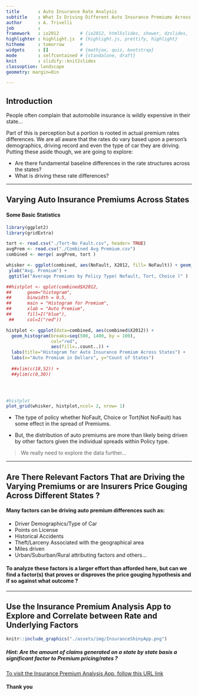 ```yaml
---
title       : Auto Insurance Rate Analysis
subtitle    : What Is Driving Different Auto Insurance Premiums Across States
author      : A. Trivelli
job         : 
framework   : io2012        # {io2012, html5slides, shower, dzslides, ...}
highlighter : highlight.js  # {highlight.js, prettify, highlight}
hitheme     : tomorrow      # 
widgets     : []            # {mathjax, quiz, bootstrap}
mode        : selfcontained # {standalone, draft}
knit        : slidify::knit2slides
classoption: landscape
geometry: margin=0in

---
```




## Introduction

People often complain that automobile insurance is wildly expensive in their state...

Part of this is perception but a portion is rooted in actual premium rates differences.  We are all aware that the rates do vary based upon a person's demographics, driving record and even the type of car they are driving.  Putting these aside though, we are going to explore:

* Are there fundamental baseline differences in the rate structures across the states?
* What is driving these rate differences?

---

## Varying Auto Insurance Premiums Across States

#### Some Basic Statistics


```r
library(ggplot2)
library(gridExtra)

tort <- read.csv("./Tort-No Fault.csv", header= TRUE)
avgPrem <- read.csv("./Combined Avg Premium.csv")
combined <- merge( avgPrem, tort )

whisker <- ggplot(combined, aes(NoFault, X2012, fill= NoFault)) + geom_boxplot() +
 ylab("Avg. Premium") +
 ggtitle("Average Premiums by Policy Type( Nofault, Tort, Choice )" )

##histplot <- qplot(combined$X2012,
##      geom="histogram",
##      binwidth = 0.5,  
##      main = "Histogram for Premium", 
##      xlab = "Auto Premium", 
##      fill=I("blue"), 
 ##     col=I("red"))

histplot <- ggplot(data=combined, aes(combined$X2012)) + 
  geom_histogram(breaks=seq(500, 1400, by = 100), 
                 col="red", 
                 aes(fill=..count..)) +
  labs(title="Histogram for Auto Insurance Premium Across States") +
  labs(x="Auto Premium in Dollars", y="Count of States") 
  
  ##xlim(c(18,52)) + 
  ##ylim(c(0,30))
   



#histplot
plot_grid(whisker, histplot,ncol= 2, nrow= 1)

```

* The type of policy whether NoFault, Choice or Tort(Not NoFault) has some effect in the spread of Premiums.



* But, the distribution of auto premiums are more than likely being driven by other factors given the individual spreads within Policy type.

> We really need to explore the data further...


---

## Are There Relevant Factors That are Driving the Varying Premiums or are Insurers Price Gouging Across Different States ?

#### Many factors can be driving auto premium differences such as:

* Driver Demographics/Type of Car
* Points on License
* Historical Accidents
* Theft/Larceny Associated with the geographical area
* Miles driven
* Urban/Suburban/Rural attributing factors and others...

#### To analyze these factors is a larger effort than afforded here, but can we find a factor(s) that proves or disproves the price gouging hypothesis and if so against what outcome ?


---

##  Use the Insurance Premium Analysis App to Explore and Correlate between Rate and Underlying Factors

```r
knitr::include_graphics("./assets/img/InsuranceShinyApp.png")
```

##### Hint: Are the amount of claims generated on a state by state basis a significant factor to Premium pricing/rates ?

[To visit the Insurance Premium Analysis App, follow this URL link]( https://trivea.shinyapps.io/InsuranceShiny/ "Data Products")

#### Thank you
